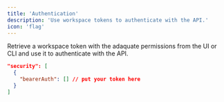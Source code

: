 ```yaml
---
title: 'Authentication'
description: 'Use workspace tokens to authenticate with the API.'
icon: 'flag'
---
```


Retrieve a workspace token with the adaquate permissions from the UI or CLI and use it to authenticate with the API.

```json
"security": [
  {
    "bearerAuth": [] // put your token here
  }
]
```
